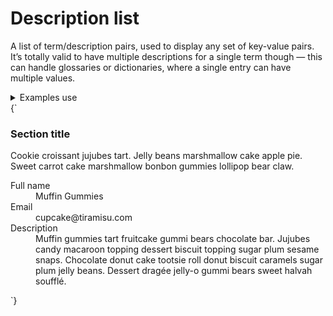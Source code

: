 
<Meta title="UI/Data/Description list" />

# Description list

A list of term/description pairs, used to display any set of key-value pairs. It’s totally valid to have multiple descriptions for a single term though — this can handle glossaries or dictionaries, where a single entry can have multiple values.

<details class="u-margin-xl--y">
  <summary class="u-h4 u-font--medium">Examples use</summary>
  <ul>
    <li><a href="/docs/atoms-content--content">a-content</a></li>
    <li><a href="/docs/atoms-dl--dl">a-dl</a></li>
    <li><a href="/docs/utilities-typography--typography">u-h6</a></li>
    <li><a href="/docs/utilities-color--brand-1">u-fg</a></li>
    <li><a href="/docs/utilities-font--font-medium">u-font</a></li>
    <li><a href="/docs/utilities-gap--u-gap-m">u-gap</a></li>
    <li><a href="/docs/utilities-grid--u-grid">u-grid</a></li>
    <li><a href="/docs/utilities-margin--margin-m">u-margin</a></li>
    <li><a href="/docs/utilities-padding--padding-m">u-padding</a></li>
  </ul>
</details>

<Canvas isColumn>
  <Story name="Description list">
    {`
      <div class="a-content">
        <div class="u-padding-m--y u-padding-m@m">
          <h3 class="u-margin-0">Section title</h3>
          <p class="u-fg--gray-50 u-h6">Cookie croissant jujubes tart. Jelly beans marshmallow cake apple pie. Sweet carrot cake marshmallow bonbon gummies lollipop bear claw.</p>
        </div>
        <dl class="a-dl">
          <div class="a-dl__item u-grid@m u-grid--3-col u-gap-m u-padding-m--y u-padding-m@m">
            <dt class="u-font--medium u-h6 u-fg--gray-50 u-margin-xs--bottom@s">Full name</dt>
            <dd class="u-grid__col-span-2">Muffin Gummies</dd>
          </div>
          <div class="a-dl__item u-grid@m u-grid--3-col u-gap-m u-padding-m--y u-padding-m@m">
            <dt class="u-font--medium u-h6 u-fg--gray-50 u-margin-xs--bottom@s">Email</dt>
            <dd class="u-grid__col-span-2">cupcake@tiramisu.com</dd>
          </div>
          <div class="a-dl__item u-grid@m u-grid--3-col u-gap-m u-padding-m--y u-padding-m@m">
            <dt class="u-font--medium u-h6 u-fg--gray-50 u-margin-xs--bottom@s">Description</dt>
            <dd class="u-grid__col-span-2">Muffin gummies tart fruitcake gummi bears chocolate bar. Jujubes candy macaroon topping dessert biscuit topping sugar plum sesame snaps. Chocolate donut cake tootsie roll donut biscuit caramels sugar plum jelly beans. Dessert dragée jelly-o gummi bears sweet halvah soufflé.</dd>
          </div>
        </dl>
      </div>
    `}
  </Story>
</Canvas>
